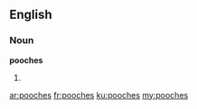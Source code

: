 ==English==

===Noun===
'''pooches'''

# {{plural of|pooch}}

[[ar:pooches]]
[[fr:pooches]]
[[ku:pooches]]
[[my:pooches]]
